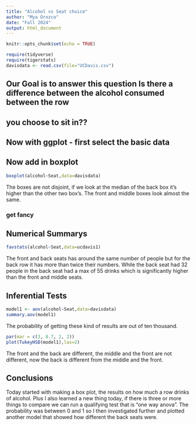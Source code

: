 ```yaml
---
title: "Alcohol vs Seat choice"
author: "Mya Orozco"
date: "Fall 2024"
output: html_document
---
```


```r
knitr::opts_chunk$set(echo = TRUE)
```

```r
require(tidyverse)
require(tigerstats)
davisdata <- read.csv(file="UCDavis.csv")
```
## Our Goal is to answer this question Is there a difference between the alcohol consumed between the row
## you choose to sit in??

## Now with ggplot - first select the basic data


## Now add in boxplot
```r
boxplot(alcohol~Seat,data=davisdata)
```
 
 The boxes are not disjoint, if we look at the median of the back box it's higher than the other two box's. The front and middle boxes look almost the same.
  
### get fancy  



## Numerical Summarys 
```r
favstats(alcohol~Seat,data=ucdavis1)
```
The front and back seats has around the same number of people but for the back row it has more than twice their numbers. While the back seat had 32 people in the back seat had a max of 55 drinks which is significantly higher than the front and middle seats.


## Inferential Tests
```r
model1 <- aov(alcohol~Seat,data=davisdata)
summary.aov(model1)
```
The probability of getting these kind of results are out of ten thousand. 

```r
par(mar = c(3, 8.7, 2, 2))
plot(TukeyHSD(model1),las=2)
```

The front and the back are different, the middle and the front are not different, now the back is different from the middle and the front. 

## Conclusions


Today started with making a box plot, the results on how much a row drinks of alcohol. Plus I also learned a new thing today, if there is three or more things to compare we can run a qualifying test that is "one way anova".
The probability was between 0 and 1 so I then investigated further and plotted another model that showed how different the back seats were.

